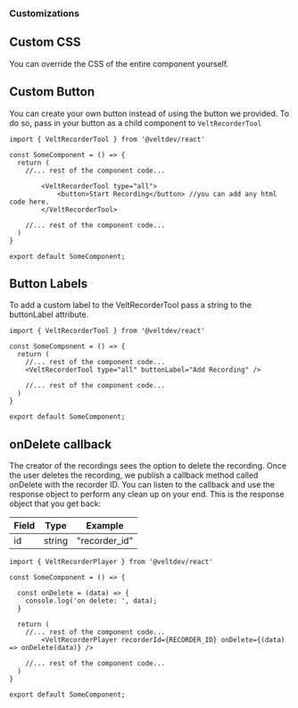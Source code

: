 ### Customizations

## Custom CSS
You can override the CSS of the entire component yourself.

## Custom Button
You can create your own button instead of using the button we provided. To do so, pass in your button as a child component to `VeltRecorderTool`

```react
import { VeltRecorderTool } from '@veltdev/react'

const SomeComponent = () => {
  return (
    //... rest of the component code...

		<VeltRecorderTool type="all">
            <button>Start Recording</button> //you can add any html code here.
        </VeltRecorderTool>
    
    //... rest of the component code...
  )
}

export default SomeComponent;
```

## Button Labels

To add a custom label to the VeltRecorderTool pass a string to the buttonLabel attribute.

```react
import { VeltRecorderTool } from '@veltdev/react'

const SomeComponent = () => {
  return (
  	//... rest of the component code...
    <VeltRecorderTool type="all" buttonLabel="Add Recording" />

    //... rest of the component code...
  )
}

export default SomeComponent;
```

## onDelete callback

The creator of the recordings sees the option to delete the recording. Once the user deletes the recording, we publish a callback method called onDelete with the recorder ID. You can listen to the callback and use the response object to perform any clean up on your end. This is the response object that you get back:

| Field    | Type                          | Example       |
| -------- | ------------------------------| --------------|
| id       | string                        | "recorder_id" |

```react
import { VeltRecorderPlayer } from '@veltdev/react'

const SomeComponent = () => {
  
  const onDelete = (data) => {
    console.log('on delete: ', data);
  }
   
  return (
  	//... rest of the component code...
		<VeltRecorderPlayer recorderId={RECORDER_ID} onDelete={(data) => onDelete(data)} />

    //... rest of the component code...
  )
}

export default SomeComponent;
```